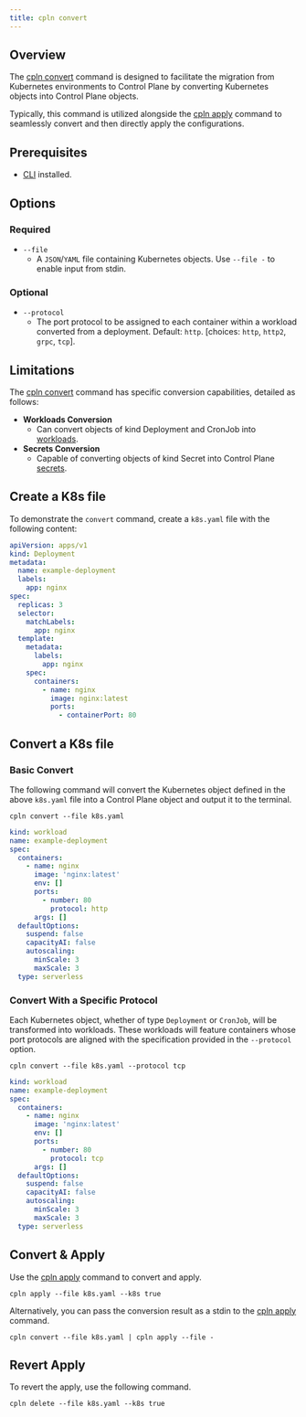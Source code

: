```yaml
---
title: cpln convert
---
```


## Overview

The [cpln convert](/reference/cli#convert) command is designed to facilitate the migration from Kubernetes environments to Control Plane by converting Kubernetes objects into Control Plane objects.

Typically, this command is utilized alongside the [cpln apply](/reference/cli#apply) command to seamlessly convert and then directly apply the configurations.

## Prerequisites

- [CLI](/reference/cli) installed.

## Options

### Required

- `--file`
  - A `JSON`/`YAML` file containing Kubernetes objects. Use `--file -` to enable input from stdin.

### Optional

- `--protocol`
  - The port protocol to be assigned to each container within a workload converted from a deployment. Default: `http`. [choices: `http`, `http2`, `grpc`, `tcp`].

## Limitations

The [cpln convert](/reference/cli#convert) command has specific conversion capabilities, detailed as follows:

- **Workloads Conversion**
  - Can convert objects of kind Deployment and CronJob into [workloads](/reference/workload).
- **Secrets Conversion**
  - Capable of converting objects of kind Secret into Control Plane [secrets](/reference/secret).

## Create a K8s file

To demonstrate the `convert` command, create a `k8s.yaml` file with the following content:

```yaml YAML
apiVersion: apps/v1
kind: Deployment
metadata:
  name: example-deployment
  labels:
    app: nginx
spec:
  replicas: 3
  selector:
    matchLabels:
      app: nginx
  template:
    metadata:
      labels:
        app: nginx
    spec:
      containers:
        - name: nginx
          image: nginx:latest
          ports:
            - containerPort: 80
```

## Convert a K8s file

### Basic Convert

The following command will convert the Kubernetes object defined in the above `k8s.yaml` file into a Control Plane object and output it to the terminal.

```
cpln convert --file k8s.yaml
```

<Accordion title="Output">

```yaml YAML
kind: workload
name: example-deployment
spec:
  containers:
    - name: nginx
      image: 'nginx:latest'
      env: []
      ports:
        - number: 80
          protocol: http
      args: []
  defaultOptions:
    suspend: false
    capacityAI: false
    autoscaling:
      minScale: 3
      maxScale: 3
  type: serverless
```

</Accordion>

### Convert With a Specific Protocol

Each Kubernetes object, whether of type `Deployment` or `CronJob`, will be transformed into workloads. These workloads will feature containers whose port protocols are aligned with the specification provided in the `--protocol` option.

```
cpln convert --file k8s.yaml --protocol tcp
```

<Accordion title="Output">

```yaml YAML
kind: workload
name: example-deployment
spec:
  containers:
    - name: nginx
      image: 'nginx:latest'
      env: []
      ports:
        - number: 80
          protocol: tcp
      args: []
  defaultOptions:
    suspend: false
    capacityAI: false
    autoscaling:
      minScale: 3
      maxScale: 3
  type: serverless
```

</Accordion>

## Convert & Apply

Use the [cpln apply](/reference/cli#apply) command to convert and apply.

```
cpln apply --file k8s.yaml --k8s true
```

Alternatively, you can pass the conversion result as a stdin to the [cpln apply](/reference/cli#apply) command.

`cpln convert --file k8s.yaml | cpln apply --file - `

## Revert Apply

To revert the apply, use the following command.

```
cpln delete --file k8s.yaml --k8s true
```
